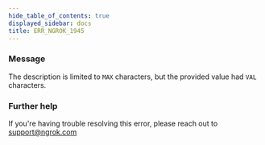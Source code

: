 ```yaml
---
hide_table_of_contents: true
displayed_sidebar: docs
title: ERR_NGROK_1945
---
```


### Message

The description is limited to `MAX` characters, but the provided value had `VAL` characters.

### Further help

If you're having trouble resolving this error, please reach out to [support@ngrok.com](mailto:support@ngrok.com?subject=Help%20with%20ERR_NGROK_1945)
